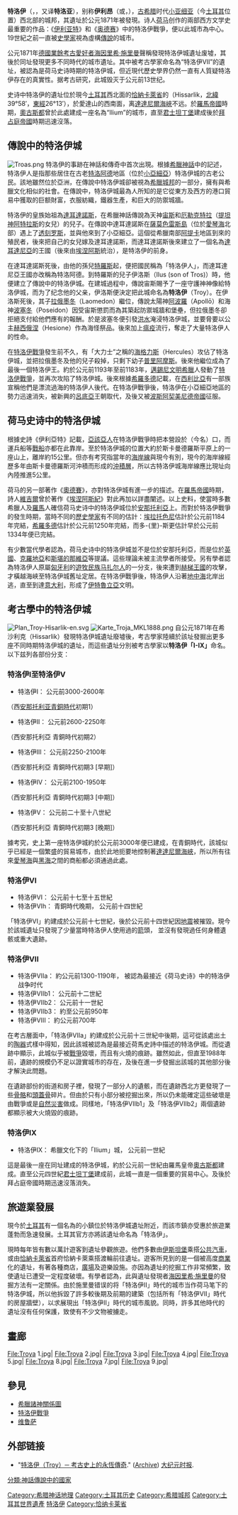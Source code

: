 {{noteTA
|1=zh-cn:伊利亚特; zh-hk:伊里亞德; zh-tw:伊利亞德;
}}
{{Otheruses}}
{{coord|39|57|26|N|26|14|19|E|display=title}}
{{世界文化遗产概要表
|site_img = File:Troy1.jpg
|site_img_capt =
|site_img_width = 275px
|zh_name = 特洛伊考古遗址
|en_name = Archaeological Site of Troy
|fr_name = Site archéologique de Troie
|country = {{TUR}}
| Region = 欧洲和北美地区
|criterion_c = (ii) (iii) (vi)
|rg_year = 1998
|ex_rg_year =
|remarks =
|ID=849
|org_url = http://whc.unesco.org/pg.cfm?cid=31&id_site=849
|map_img = <!-- 檔案不存在 File:LocMap of WH Troy.png -->
|map_img_width = 275px
}}<!--
[[File:Troy1.jpg|thumb]] -->
{{特洛伊戰爭}}
'''特洛伊'''（{{lang-grc|Τροία}}，{{lang-la|Troia}}，又译'''特洛亚'''），别称'''伊利昂'''（{{lang-grc|Ἴλιον}}或{{lang|grc|Ἴλιος}}，{{lang-la|Ilium}}），[[古希腊|古希腊]]时代[[小亚细亚|小亚细亚]]（今[[土耳其|土耳其]]位置）西北部的城邦，其遺址於公元1871年被發現。诗人[[荷马|荷马]]创作的兩部西方文学史最重要的作品：《[[伊利亚特|伊利亚特]]》和《[[奥德赛|奥德赛]]》中的特洛伊戰爭，便以此城市為中心。19世紀之前一直被[[史學家|史學家]]視為虛構[[傳說|傳說]]的城市。

公元1871年[[德國|德國]][[業餘考古愛好者|業餘考古愛好者]][[海因里希·施里曼|海因里希·施里曼]]聲稱發現特洛伊城遺址废墟，其後於同址發現更多不同時代的城市遺址。其中被考古學家命名為“特洛伊Ⅶ”的遺址，被認為是荷马史诗時期的特洛伊城，但近現代歷史學界仍然一直有人質疑特洛伊存在的真實性。据考古研究，此城毁灭于公元前13世纪。

史诗中特洛伊的遺址位於現今[[土耳其|土耳其]]西北面的[[恰納卡萊省|恰納卡萊省]]的{{tsl|en|Hissarlik|希沙利克}}（Hissarlik，[[北緯|北緯]]39°58′，[[東經|東經]]26°13′），於愛達山的西南面，离[[達達尼爾海峽|達達尼爾海峽]]不远。於[[羅馬帝國|羅馬帝國]]時期，[[奧古斯都|奧古斯都]]曾於此處建成一座名為“Ilium”的城市，直至[[君士坦丁堡|君士坦丁堡]]建成後於[[拜占庭帝國|拜占庭帝國]]時期迅速沒落。

== 傳說中的特洛伊城 ==
[[File:Troas.png|thumb]]
特洛伊的事跡在神話和傳奇中首次出現。根據[[希臘神話|希臘神話]]中的記述，特洛伊人是指那些居住在古老[[特洛阿德|特洛阿德]]地區（位於[[小亞細亞|小亞細亞]]）特洛伊城的古老公民。該地雖然位於亞洲，在傳說中特洛伊城卻被視為[[希臘城邦|希臘城邦]]的一部分，擁有與希臘文化相似的社會。在傳說中，特洛伊城最為人所知的是它從東方及西方的港口貿易中獲取的巨额財富，衣服紡織，鐵器生產，和巨大的防禦城牆。

特洛伊的皇族始祖為[[達耳達諾斯|達耳達諾斯]]，在希臘神話傳說為天神[[宙斯|宙斯]]和[[厄勒克特拉|厄勒克特拉]]（[[提坦神|提坦神]][[阿特拉斯|阿特拉斯]]的女兒）的兒子。在傳說中達耳達諾斯在[[薩莫色雷斯島|薩莫色雷斯島]]（位於[[愛琴海|愛琴海]]北部）遇上了[[透刻罗斯|透刻罗斯]]，並與他來到了小亞細亞。這個從希臘南部[[阿提卡|阿提卡]]地區到來的殖民者，後來把自己的女兒嫁及達耳達諾斯，而達耳達諾斯後來建立了一個名為[[達耳達尼亞|達耳達尼亞]]的王國（後來由[[埃涅阿斯|埃涅阿斯]]統治），是特洛伊的前身。

在達耳達諾斯死後，由他的孫兒[[特羅斯|特羅斯]]起，便把國民稱為「特洛伊人」，而達耳達尼亞王國亦改稱為特洛阿德。到特羅斯的兒子伊洛斯（Ilus (son of Tros)）時，他便建立了傳說中的特洛伊城。在建城過程中，傳說宙斯賜予了一座守護神神像給特洛伊城，而为了纪念他的父亲，伊洛斯便決定把此城命名為'''特洛伊'''（Troy）。在伊洛斯死後，其子[[拉俄墨冬|拉俄墨冬]]（Laomedon）繼位，傳說太陽神[[阿波羅|阿波羅]]（Apollō）和海神[[波塞冬|波塞冬]]（Poseidon）因受宙斯懲罰而為其築起防禦城牆和堡壘，但拉俄墨冬卻拒絕支付給他們應有的報酬。於是波塞冬便引發[[洪水|洪水]]淹浸特洛伊城，並要脅要以公主[[赫西俄涅|赫西俄涅]]（Hesione）作為海怪祭品。後來加上[[瘟疫|瘟疫]]流行，奪走了大量特洛伊人的性命。

在[[特洛伊戰爭|特洛伊戰爭]]發生前不久，有「大力士”之稱的[[海格力斯|海格力斯]]（Hercules）攻佔了特洛伊城，並把拉俄墨冬及他的兒子殺掉，只剩下幼子[[普里阿摩斯|普里阿摩斯]]。後來他繼位成為了最後一個特洛伊王。約於公元前1193年至前1183年，[[邁錫尼文明|邁錫尼文明]][[希臘|希臘]]人發動了[[特洛伊戰爭|特洛伊戰爭]]，並再次攻陷了特洛伊城。後來根據[[希羅多德|希羅多德]]記載，在[[利比亞|西利比亞]]有一部族宣稱他們是漂流過海的特洛伊人後代。在特洛伊戰爭後，特洛伊在小亞細亞地區的勢力迅速消失，被新興的[[呂底亞|呂底亞]]王朝取代，及後又被[[波斯|波斯]][[阿契美尼德帝國|阿契美尼德帝國]]征服。

== 荷马史诗中的特洛伊城 ==
根據史詩《伊利亞特》記載，[[亞該亞人|亞該亞人]]在特洛伊戰爭時把本營設於{{link-en|斯卡曼德羅斯|Scamander|斯卡曼德羅斯河}}（今名{{lang|en|Karamenderes}}）口，而運兵船等[[船|戰船]]亦都在此靠岸。至於特洛伊城的位置大約於斯卡曼德羅斯平原上的一座山上，離岸約15公里。但亦有考究指當年的[[海岸線|海岸線]]與現今有別，現今的海岸線經歷多年由斯卡曼德羅斯河沖積而形成的[[沖積層|沖積層]]，所以古特洛伊城海岸線應比現址向內陸推進5公里。

荷马的另一部著作《[[奧德賽|奧德賽]]》，亦對特洛伊城有進一步的描述。在[[羅馬帝國|羅馬帝國]]時期，詩人[[維吉爾|維吉爾]]曾於著作《[[埃涅阿斯紀|埃涅阿斯紀]]》對此再加以詳盡闡述。以上史料，使當時多數希臘人及[[羅馬|羅馬]]人確信荷马史诗中的特洛伊城位於[[安那托利亞|安那托利亞]]上。而對於特洛伊戰爭的發生時期，當時不同的[[歷史學家|歷史學家]]有不同的估計：[[埃拉托色尼|埃拉托色尼]]估計於公元前1184年完結，[[希羅多德|希羅多德]]估計於公元前1250年完結，而多-{里}-斯更估計早於公元前1334年便已完結。

有少數當代學者認為，荷马史诗中的特洛伊城並不是位於安那托利亞，而是位於[[英國|英國]]、[[克羅地亞|克羅地亞]]和[[斯堪的那維亞|斯堪的那維亞]]等提議。這些理論未被主流學者所接受。另有學者認為特洛伊人原屬[[匈牙利|匈牙利]]的[[遊牧民族|遊牧民族]][[马扎尔人|马扎尔人]]的一分支，後來遭到[[赫梯王國|赫梯王國]]的攻擊，才橫越海峽至特洛伊城舊址定居。在特洛伊戰爭後，特洛伊人沿著[[地中海|地中海]]北岸出逃，直至到達[[意大利|意大利]]，形成了[[伊特魯立亞|伊特魯立亞]]文明。

== 考古學中的特洛伊城 ==
[[File:Plan_Troy-Hisarlik-en.svg|thumb]]
[[File:Karte_Troja_MKL1888.png|thumb]]
自公元1871年在希沙利克（Hissarlik）發現特洛伊城遺址廢墟後，考古學家陸續於該址發掘出更多座不同時期特洛伊城的遺址，而這些遺址分別被考古學家以'''特洛伊「I-IX」'''命名。以下兹列各部份分支：

=== 特洛伊I至特洛伊V ===
*特洛伊I： 公元前3000-2600年
（西[[安那托利亚|安那托利亚]][[青銅時代|青銅時代]]初期1）
*特洛伊II： 公元前2600-2250年
（西安那托利亞 青銅時代初期2）
*特洛伊III： 公元前2250-2100年
（西安那托利亞 青銅時代初期3 [早期]）
*特洛伊IV： 公元前2100-1950年
（西安那托利亞 青銅時代初期3 [中期]）
*特洛伊V： 公元前二十至十八世紀
（西安那托利亞 青銅時代初期3 [晚期]）

據考究，史上第一座特洛伊城約於公元前3000年便已建成，在青銅時代，該城似乎已經是一個繁盛的貿易城市，由於此地扼要地控制著[[達達尼爾海峽|達達尼爾海峽]]，所以所有往來[[愛琴海|愛琴海]]與[[黑海|黑海]]之間的商船都必須通過此處。

=== 特洛伊VI ===
*特洛伊VI： 公元前十七至十五世紀
*特洛伊VIh： 青銅時代晚期， 公元前十四世紀

「特洛伊VI」約建成於公元前十七世紀，後於公元前十四世紀因[[地震|地震]]被摧毀。現今於該城遺址只發現了少量當時特洛伊人使用過的[[箭|箭]]頭， 並沒有發現過任何身體遺骸或重大遺跡。

=== 特洛伊VII ===
*特洛伊VIIa： 約公元前1300-1190年， 被認為最接近《荷马史诗》中的特洛伊战争时代
*特洛伊VIIb1： 公元前十二世紀
*特洛伊VIIb2： 公元前十一世紀
*特洛伊VIIb3： 約至公元前950年
*特洛伊VIII： 約公元前700年

在考古層面中，「特洛伊VIIa」約建成於公元前十三世紀中後期，這可從該處出土的[[陶器|陶器]]式樣中得知，因此該城被認為是最接近荷馬史詩中描述的特洛伊城。而從遺跡中顯示，此城似乎被[[戰爭|戰爭]]毀壞，而且有火燒的痕跡。雖然如此，但直至1988年前，遺跡的規模仍不足以證實城市的存在，及後在進一步發掘出該城的其他部分後才解決此問題。

在遺跡部份的街道和房子裡，發現了一部分人的遺骸，而在遺跡西北方更發現了一些[[骨骼|骨骼]]和[[頭蓋骨|頭蓋骨]]碎片。但由於只有小部分被挖掘出來，所以仍未能確定這些破壞是由戰爭或是[[自然災害|自然災害]]做成。同樣地，「特洛伊VIIb1」及「特洛伊VIIb2」兩個遺跡都顯示被大火燒毀的痕跡。

=== 特洛伊IX ===
*特洛伊IX： 希臘文化下的「Ilium」城， 公元前一世紀

這是最後一座在同址建成的特洛伊城，約於公元前一世紀由羅馬皇帝[[奧古斯都|奧古斯都]]建成。直至公元四世紀[[君士坦丁堡|君士坦丁堡]]建成前，此城一直是一個重要的貿易中心。及後於拜占庭帝國時期迅速沒落消失。

== 旅遊業發展 ==
現今於[[土耳其|土耳其]]有一個名為'''{{link-en|特洛瓦|Truva}}'''的小鎮位於特洛伊城遺址附近，而該市鎮亦受惠於旅遊業蓬勃而急速發展。土耳其官方亦將該遺址命名為「特洛伊」。

現時每年皆有數以萬計遊客到遺址參觀旅遊。他們多數由[[伊斯坦堡|伊斯坦堡]]乘搭[[公共汽車|公共汽車]]，或由[[恰納卡萊省|恰納卡萊省]]首府恰納卡萊乘搭渡輪前往遺址。遊客所見到的是一個被高度[[商業|商業]]化的遺址，有著各種商店，[[廣場|廣場]]及遊樂設施。亦因為遺址的挖掘工作非常頻繁，致使遺址已遭受一定程度破壞。有學者認為，此與遺址發現者[[海因里希·施里曼|海因里希·施里曼]]的發掘方法有一定關係。由於施里曼错误的将「特洛伊II」時代的城市当作荷马笔下的特洛伊城，所以他拆毀了許多較後期及前期的建築（包括所有「特洛伊VII」時代的房屋牆壁），以求展現出「特洛伊II」時代的城市風貌。同時，許多其他時代的遺址沒有任何保護，致使有不少文物被擄走。
==  畫廊 ==
<gallery>
File:Troya 1.jpg|
File:Troya 2.jpg|
File:Troya 3.jpg|
File:Troya 4.jpg|
File:Troya 5.jpg|  
File:Troya 8.jpg|
File:Troya 7.jpg|
File:Troya 9.jpg|
</gallery>

== 參見 ==
*[[希臘諸神關係圖|希臘諸神關係圖]]
*[[特洛伊戰爭|特洛伊戰爭]]
*[[维鲁萨|维鲁萨]]

==外部链接==
* "[http://www.epochtimes.com/b5/1/8/22/c3675.htm 特洛伊（Troy）─ 考古史上的永恆傳奇]." ([http://archive.is/jMps7 Archive]) [[大纪元时报|大纪元时报]].
{{古希臘}}
{{土耳其世界遺產}}

{{Authority control}}
[[Category:希腊神话地理|Category:希腊神话地理]]
[[Category:土耳其历史|Category:土耳其历史]]
[[Category:希腊城邦|Category:希腊城邦]]
[[Category:土耳其世界遺產|Category:土耳其世界遺產]]
[[Category:特洛伊|]]
[[分類:神話傳說中的國家|分類:神話傳說中的國家]]
[[Category:恰纳卡莱省|Category:恰纳卡莱省]]